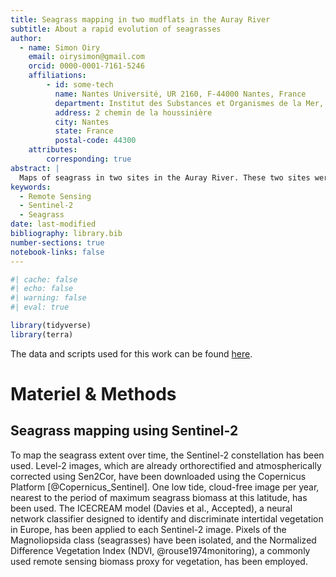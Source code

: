 ```yaml
---
title: Seagrass mapping in two mudflats in the Auray River
subtitle: About a rapid evolution of seagrasses
author:
  - name: Simon Oiry
    email: oirysimon@gmail.com
    orcid: 0000-0001-7161-5246
    affiliations: 
        - id: some-tech
          name: Nantes Université, UR 2160, F-44000 Nantes, France
          department: Institut des Substances et Organismes de la Mer, ISOMer
          address: 2 chemin de la houssinière
          city: Nantes
          state: France
          postal-code: 44300
    attributes:
        corresponding: true
abstract: |
  Maps of seagrass in two sites in the Auray River. These two sites were studied by Maxime Daviray during his PhD. Seagrass appeared very quickly during his PhD. This work aims to describe this rapid evolution of seagrasses.
keywords: 
  - Remote Sensing
  - Sentinel-2
  - Seagrass
date: last-modified
bibliography: library.bib
number-sections: true
notebook-links: false
---
```


```r
#| cache: false
#| echo: false
#| warning: false
#| eval: true

library(tidyverse)
library(terra)

```

The data and scripts used for this work can be found [here](https://github.com/SigOiry/Seagrass_maps_Maxime). 


# Materiel & Methods 
## Seagrass mapping using Sentinel-2

To map the seagrass extent over time, the Sentinel-2 constellation has been used. Level-2 images, which are already orthorectified and atmospherically corrected using Sen2Cor, have been downloaded using the Copernicus Platform [@Copernicus_Sentinel]. One low tide, cloud-free image per year, nearest to the period of maximum seagrass biomass at this latitude, has been used. The ICECREAM model (Davies et al., Accepted), a neural network classifier designed to identify and discriminate intertidal vegetation in Europe, has been applied to each Sentinel-2 image. Pixels of the Magnoliopsida class (seagrasses) have been isolated, and the Normalized Difference Vegetation Index (NDVI, @rouse1974monitoring), a commonly used remote sensing biomass proxy for vegetation, has been employed. 
